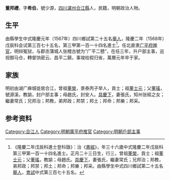 {{明清人物信息框
| 姓名 = 董邦禮
| 原名 =
| 圖片名稱= 
| 圖片大小 =
| 圖片說明 = 
| 最高職務 = 戶部主事
| 國家 = 大明 
| 爵位 =
| 籍貫 = [[四川|四川]][[瀘州|瀘州]][[合江縣|合江縣]]
| 族裔 = 
| 字號 = 字希伯
| 諡號 =
| 出生日期 = 嘉靖癸巳正月二十三日
| 出生地點 =
| 逝世日期 = 萬曆癸酉六月二十日
| 逝世地點 =
| 墓葬 =
| 配偶 = 元配張氏、继配常氏，俱贈封安人
| 親屬 = （子）董翼、董为、董明
| 出身 =
* 隆慶元年丁卯科舉人
* 隆慶二年戊辰科同進士出身
| 經歷 =
| 著作 =  
}}
'''董邦禮'''{{BD|1533年||1573年||}}，字'''希伯'''，號少源，[[四川|四川]][[瀘州|瀘州]][[合江縣|合江縣]]人，民籍，明朝政治人物。

==生平==
由縣學生中式隆慶元年（1567年）四川鄉試第二十五名[[舉人|舉人]]，隆慶二年（1568年）戊辰科会试第三百七十五名，第三甲第一百一十四名進士<ref>《隆慶二年戊辰科進士登科錄》：治《[[書經|書經]]》，年三十六歲中式隆慶二年戊辰科第三甲第一百一十四名進士。正月二十三日生，行三，曾祖[[董榮|董榮]]，貢士；祖[[董士元|董士元]]；父[[董瑤|董瑤]]，教諭；母趙氏。[[具慶下|具慶下]]，妻張氏，繼妻常氏；兄邦治；邦教，弟邦政；邦禁；邦土；邦命；邦樂；邦采。由縣學生中式四川鄉試第二十五名[[舉人|舉人]]，[[會試|會試]]中式第三百七十五名。</ref>。任北直隶[[广平府|广平府]][[推官|推官]]，明辩冤狱，与郡丞蒲城人张稽古號为“广平二戆”，在任三年，升户部主事，巡视御马仓，轉督饷密云、昌平二鎮，事竣给假归省，萬曆元年卒于家。

==家族== 
明初由湖广麻城徙居合江，曾祖[[董榮|董榮]]，景泰丙子举人，貢士；祖[[董士元|董士元]]；父[[董瑤|董瑤]]，號源溪，教諭，封户部主事；母趙氏，封安人。[[具慶下|具慶下]]，妻張氏，知州张經之女；繼妻常氏；兄邦治；邦教，弟邦政；邦禁；邦土；邦命；邦樂；邦采。

== 参考资料 ==
{{reflist}}

{{隆慶二年戊辰科殿试金榜}}

{{Authority control}}

{{DEFAULTSORT:Dong董}}
[[Category:合江人|Category:合江人]]
[[Category:明朝廣平府推官|Category:明朝廣平府推官]]
[[Category:明朝戶部主事|Category:明朝戶部主事]]


{{明朝人物小作品}}